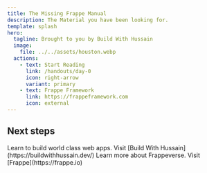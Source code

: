 ```yaml
---
title: The Missing Frappe Manual
description: The Material you have been looking for.
template: splash
hero:
  tagline: Brought to you by Build With Hussain
  image:
    file: ../../assets/houston.webp
  actions:
    - text: Start Reading
      link: /handouts/day-0
      icon: right-arrow
      variant: primary
    - text: Frappe Framework
      link: https://frappeframework.com
      icon: external
---
```



## Next steps

<CardGrid stagger>
  <Card title="Build With Hussain" icon="open-book">
    Learn to build world class web apps. Visit [Build With Hussain](https://buildwithhussain.dev/)
  </Card>
  
  <Card title="About Frappeverse" icon="open-book">
    Learn more about Frappeverse. Visit [Frappe](https://frappe.io)
  </Card>
</CardGrid>
